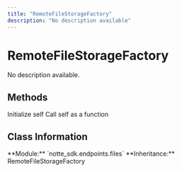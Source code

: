 ```yaml
---
title: "RemoteFileStorageFactory"
description: "No description available"
---
```


# RemoteFileStorageFactory

No description available.

## Methods

<CardGroup cols={2}>
  <Card
    title="__init__"
    icon="function"
    href="/sdk-reference/remotefilestoragefactory/__init__"
  >
    Initialize self
  </Card>
  <Card
    title="__call__"
    icon="function"
    href="/sdk-reference/remotefilestoragefactory/__call__"
  >
    Call self as a function
  </Card>
</CardGroup>

## Class Information

<Info>
**Module:** `notte_sdk.endpoints.files`
**Inheritance:** RemoteFileStorageFactory
</Info>
